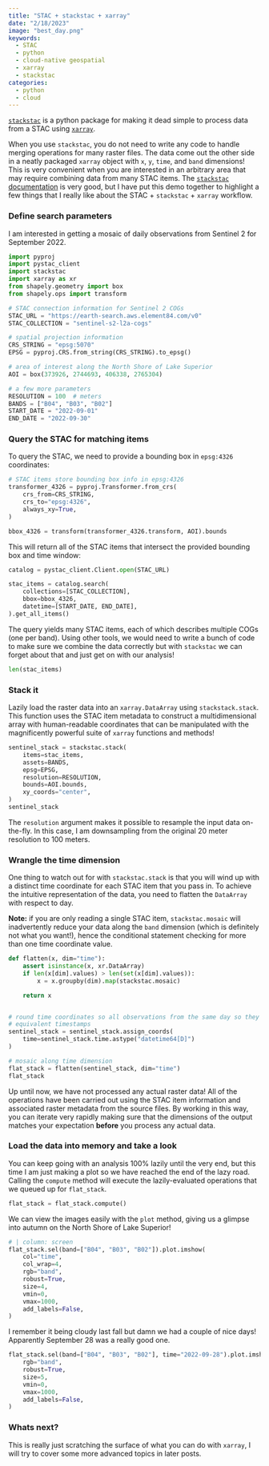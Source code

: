 ```yaml
---
title: "STAC + stackstac + xarray"
date: "2/18/2023"
image: "best_day.png"
keywords: 
  - STAC
  - python
  - cloud-native geospatial
  - xarray
  - stackstac
categories:
  - python
  - cloud
---
```


[`stackstac`](https://github.com/gjoseph92/stackstac) is a python package for
making it dead simple to process data from a STAC using
[`xarray`](https://xarray.dev/).

When you use `stackstac`, you do not need to write any code to handle merging
operations for many raster files.
The data come out the other side in a neatly packaged `xarray` object with
`x`, `y`, `time`, and `band` dimensions!
This is very convenient when you are interested in an arbitrary area that may
require combining data from many STAC items.
The [`stackstac` documentation](https://stackstac.readthedocs.io/en/latest/) is
very good, but I have put this demo together to highlight a few things that
I really like about the STAC + `stackstac` + `xarray` workflow.

### Define search parameters
I am interested in getting a mosaic of daily observations from Sentinel 2 for
September 2022.

```python
import pyproj
import pystac_client
import stackstac
import xarray as xr
from shapely.geometry import box
from shapely.ops import transform

# STAC connection information for Sentinel 2 COGs
STAC_URL = "https://earth-search.aws.element84.com/v0"
STAC_COLLECTION = "sentinel-s2-l2a-cogs"

# spatial projection information
CRS_STRING = "epsg:5070"
EPSG = pyproj.CRS.from_string(CRS_STRING).to_epsg()

# area of interest along the North Shore of Lake Superior
AOI = box(373926, 2744693, 406338, 2765304)

# a few more parameters
RESOLUTION = 100  # meters
BANDS = ["B04", "B03", "B02"]
START_DATE = "2022-09-01"
END_DATE = "2022-09-30"
```

### Query the STAC for matching items
To query the STAC, we need to provide a bounding box in `epsg:4326` coordinates:

```python
# STAC items store bounding box info in epsg:4326
transformer_4326 = pyproj.Transformer.from_crs(
    crs_from=CRS_STRING,
    crs_to="epsg:4326",
    always_xy=True,
)

bbox_4326 = transform(transformer_4326.transform, AOI).bounds
```

This will return all of the STAC items that intersect the provided bounding box
and time window:

```python
catalog = pystac_client.Client.open(STAC_URL)

stac_items = catalog.search(
    collections=[STAC_COLLECTION],
    bbox=bbox_4326,
    datetime=[START_DATE, END_DATE],
).get_all_items()
```

The query yields many STAC items, each of which describes multiple COGs (one per
band).
Using other tools, we would need to write a bunch of code to make sure we
combine the data correctly but with `stackstac` we can forget about that and
just get on with our analysis!

```python
len(stac_items)
```

### Stack it
Lazily load the raster data into an `xarray.DataArray` using `stackstack.stack`.
This function uses the STAC item metadata to construct a multidimensional array
with human-readable coordinates that can be manipulated with the magnificently
powerful suite of `xarray` functions and methods!
```python
sentinel_stack = stackstac.stack(
    items=stac_items,
    assets=BANDS,
    epsg=EPSG,
    resolution=RESOLUTION,
    bounds=AOI.bounds,
    xy_coords="center",
)
sentinel_stack
```

The `resolution` argument makes it possible to resample the input data
on-the-fly.
In this case, I am downsampling from the original 20 meter resolution to 100
meters.

### Wrangle the time dimension

One thing to watch out for with `stackstac.stack` is that you will wind up with
a distinct time coordinate for each STAC item that you pass in.
To achieve the intuitive representation of the data, you need to flatten the
`DataArray` with respect to day.

**Note:** if you are only reading a single STAC item, `stackstac.mosaic` will
inadvertently reduce your data along the `band` dimension (which is definitely
not what you want!), hence the conditional statement checking for more than
one time coordinate value.

```python
def flatten(x, dim="time"):
    assert isinstance(x, xr.DataArray)
    if len(x[dim].values) > len(set(x[dim].values)):
        x = x.groupby(dim).map(stackstac.mosaic)

    return x


# round time coordinates so all observations from the same day so they have
# equivalent timestamps
sentinel_stack = sentinel_stack.assign_coords(
    time=sentinel_stack.time.astype("datetime64[D]")
)

# mosaic along time dimension
flat_stack = flatten(sentinel_stack, dim="time")
flat_stack
```


Up until now, we have not processed any actual raster data!
All of the operations have been carried out using the STAC item information and
associated raster metadata from the source files.
By working in this way, you can iterate very rapidly making sure that the
dimensions of the output matches your expectation **before** you process any
actual data.

### Load the data into memory and take a look
You can keep going with an analysis 100% lazily until the very end, but this 
time I am just making a plot so we have reached the end of the lazy road.
Calling the `compute` method will execute the lazily-evaluated operations that
we queued up for `flat_stack`.

```python
flat_stack = flat_stack.compute()
```

We can view the images easily with the `plot` method, giving us a glimpse into
autumn on the North Shore of Lake Superior!

```python
# | column: screen
flat_stack.sel(band=["B04", "B03", "B02"]).plot.imshow(
    col="time",
    col_wrap=4,
    rgb="band",
    robust=True,
    size=4,
    vmin=0,
    vmax=1000,
    add_labels=False,
)
```

I remember it being cloudy last fall but damn we had a couple of nice days!
Apparently September 28 was a really good one.
```python
flat_stack.sel(band=["B04", "B03", "B02"], time="2022-09-28").plot.imshow(
    rgb="band",
    robust=True,
    size=5,
    vmin=0,
    vmax=1000,
    add_labels=False,
)
```

### Whats next?
This is really just scratching the surface of what you can do with `xarray`,
I will try to cover some more advanced topics in later posts.

































